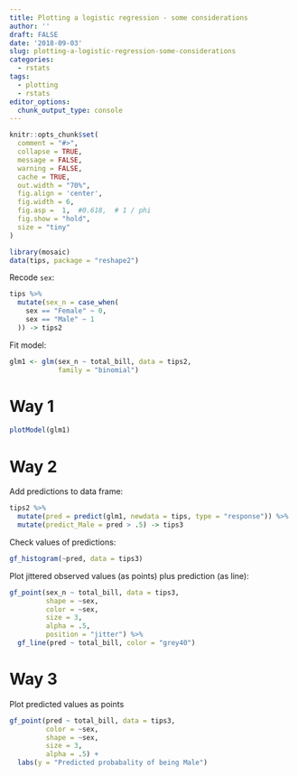 ```yaml
---
title: Plotting a logistic regression - some considerations
author: ''
draft: FALSE
date: '2018-09-03'
slug: plotting-a-logistic-regression-some-considerations
categories:
  - rstats
tags:
  - plotting
  - rstats
editor_options: 
  chunk_output_type: console
---
```



```r
knitr::opts_chunk$set(
  comment = "#>",
  collapse = TRUE,
  message = FALSE,
  warning = FALSE,
  cache = TRUE,
  out.width = "70%",
  fig.align = 'center',
  fig.width = 6,
  fig.asp =  1,  #0.618,  # 1 / phi
  fig.show = "hold",
  size = "tiny"
)
```


```r
library(mosaic)
data(tips, package = "reshape2")
```


Recode `sex`:

```r
tips %>% 
  mutate(sex_n = case_when(
    sex == "Female" ~ 0,
    sex == "Male" ~ 1
  )) -> tips2

```


Fit model:

```r
glm1 <- glm(sex_n ~ total_bill, data = tips2,
            family = "binomial")
```


# Way 1

```r
plotModel(glm1)
```


# Way 2

Add predictions to data frame:
```r
tips2 %>% 
  mutate(pred = predict(glm1, newdata = tips, type = "response")) %>% 
  mutate(predict_Male = pred > .5) -> tips3
```


Check values of predictions:


```r
gf_histogram(~pred, data = tips3)
```


Plot jittered observed values (as points) plus prediction (as line):

```r

gf_point(sex_n ~ total_bill, data = tips3,
         shape = ~sex,
         color = ~sex,
         size = 3,
         alpha = .5,
         position = "jitter") %>% 
  gf_line(pred ~ total_bill, color = "grey40")
```



# Way 3

Plot predicted values as points

```r
gf_point(pred ~ total_bill, data = tips3,
         color = ~sex,
         shape = ~sex,
         size = 3,
         alpha = .5) +
  labs(y = "Predicted probabality of being Male")
```

